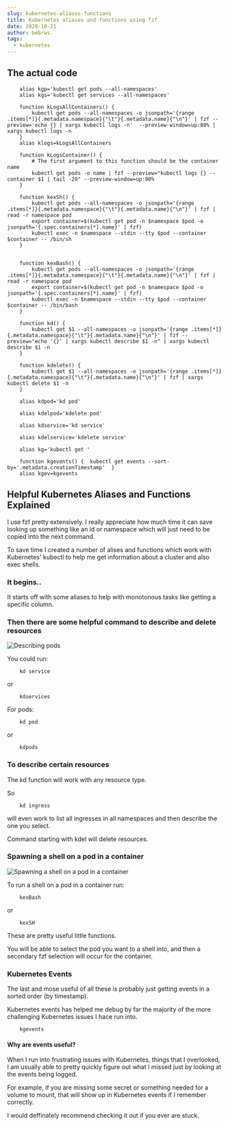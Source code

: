 ```yaml
---
slug: kubernetes-aliases-functions
title: Kubernetes aliases and functions using fzf
date: 2020-10-21
author: bebrws
tags:
  - kubernetes
---
```


## The actual code

```
    alias kgp='kubectl get pods --all-namespaces'
    alias kgs='kubectl get services --all-namespaces'

    function kLogsAllContainers() {
        kubectl get pods --all-namespaces -o jsonpath='{range .items[*]}{.metadata.namespace}{"\t"}{.metadata.name}{"\n"}' | fzf --preview='echo {} | xargs kubectl logs -n'  --preview-window=up:80% | xargs kubectl logs -n
    }
    alias klogs=kLogsAllContainers

    function kLogsContainer() {
        # The first argument to this function should be the container name
        kubectl get pods -o name | fzf --preview="kubectl logs {} --container $1 | tail -20" --preview-window=up:80%
    }

    function kexSh() {
        kubectl get pods --all-namespaces -o jsonpath='{range .items[*]}{.metadata.namespace}{"\t"}{.metadata.name}{"\n"}' | fzf | read -r namespace pod
        export container=$(kubectl get pod -n $namespace $pod -o jsonpath='{.spec.containers[*].name}' | fzf)
        kubectl exec -n $namespace --stdin --tty $pod --container $container -- /bin/sh
    }


    function kexBash() {
        kubectl get pods --all-namespaces -o jsonpath='{range .items[*]}{.metadata.namespace}{"\t"}{.metadata.name}{"\n"}' | fzf | read -r namespace pod
        export container=$(kubectl get pod -n $namespace $pod -o jsonpath='{.spec.containers[*].name}' | fzf)
        kubectl exec -n $namespace --stdin --tty $pod --container $container -- /bin/bash
    }

    function kd() {
        kubectl get $1 --all-namespaces -o jsonpath='{range .items[*]}{.metadata.namespace}{"\t"}{.metadata.name}{"\n"}' | fzf --preview="echo '{}' | xargs kubectl describe $1 -n" | xargs kubectl describe $1 -n
    }

    function kdelete() {
        kubectl get $1 --all-namespaces -o jsonpath='{range .items[*]}{.metadata.namespace}{"\t"}{.metadata.name}{"\n"}' | fzf | xargs kubectl delete $1 -n
    }

    alias kdpod='kd pod'

    alias kdelpod='kdelete pod'

    alias kdservice='kd service'

    alias kdelservice='kdelete service'

    alias kg='kubectl get '

    function kgevents() {  kubectl get events --sort-by='.metadata.creationTimestamp'  }
    alias kgev=kgevents

```

## Helpful Kubernetes Aliases and Functions Explained

I use fzf pretty extensively. I really appreciate how much time it can save looking up something like an id or namespace which will just need to be copied into the next command.

To save time I created a number of alises and functions which work with Kubernetes' kubectl to help me get information about a cluster and also exec shells.

### It begins..

It starts off with some aliases to help with monotonous tasks like getting a specific column.

### Then there are some helpful command to describe and delete resources

![Describing pods](/static/kdpod.gif)

You could run:

```
    kd service
```

or

```
    kdservices
```

For pods:

```
    kd pod
```

or

```
    kdpods
```

### To describe certain resources

The kd function will work with any resource type.

So

```
    kd ingress
```

will even work to list all ingresses in all namespaces and then describe the one you select.

Command starting with kdel will delete resources.

### Spawning a shell on a pod in a container

![Spawning a shell on a pod in a container](/static/kexsh.gif)

To run a shell on a pod in a container run:

```
    kexBash
```

or

```
    kexSH
```

These are pretty useful little functions.

You will be able to select the pod you want to a shell into, and then a secondary fzf selection will occur for the container.

### Kubernetes Events

The last and mose useful of all these is probably just getting events in a sorted order (by timestamp).

Kubernetes events has helped me debug by far the majority of the more challenging Kubernetes issues I hace run into.

```
    kgevents
```

#### Why are events useful?

When I run into frustrating issues with Kubernetes, things that I overlooked, I am usually able to pretty quickly figure out what I missed just by looking at the events being logged.

For example, if you are missing some secret or something needed for a volume to mount, that will show up in Kubernetes events if I remember correctly.

I would deffinately recommend checking it out if you ever are stuck.

